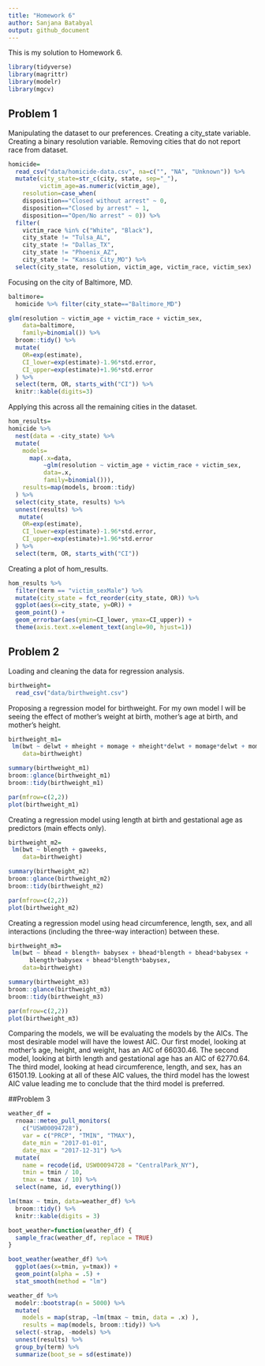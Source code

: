 ```yaml
---
title: "Homework 6"
author: Sanjana Batabyal 
output: github_document
---
```


This is my solution to Homework 6.

```r
library(tidyverse)
library(magrittr)
library(modelr)
library(mgcv)
```

## Problem 1
Manipulating the dataset to our preferences. Creating a city_state variable. Creating a binary resolution variable. Removing cities that do not report race from dataset.
```r
homicide=
  read_csv("data/homicide-data.csv", na=c("", "NA", "Unknown")) %>%
  mutate(city_state=str_c(city, state, sep="_"),
         victim_age=as.numeric(victim_age),
    resolution=case_when(
    disposition=="Closed without arrest" ~ 0,
    disposition=="Closed by arrest" ~ 1,
    disposition=="Open/No arrest" ~ 0)) %>%
  filter(
    victim_race %in% c("White", "Black"),
    city_state != "Tulsa_AL", 
    city_state != "Dallas_TX",
    city_state != "Phoenix_AZ",
    city_state != "Kansas City_MO") %>%
  select(city_state, resolution, victim_age, victim_race, victim_sex)
```
Focusing on the city of Baltimore, MD.
```r
baltimore=
  homicide %>% filter(city_state=="Baltimore_MD")

glm(resolution ~ victim_age + victim_race + victim_sex,
    data=baltimore,
    family=binomial()) %>%
  broom::tidy() %>%
  mutate(
    OR=exp(estimate),
    CI_lower=exp(estimate)-1.96*std.error,
    CI_upper=exp(estimate)+1.96*std.error
  ) %>%
  select(term, OR, starts_with("CI")) %>%
  knitr::kable(digits=3)
```
Applying this across all the remaining cities in the dataset.
```r
hom_results=
homicide %>%
  nest(data = -city_state) %>%
  mutate(
    models=
      map(.x=data, 
          ~glm(resolution ~ victim_age + victim_race + victim_sex,
          data=.x,
          family=binomial())),
    results=map(models, broom::tidy)
  ) %>%
  select(city_state, results) %>%
  unnest(results) %>%
   mutate(
    OR=exp(estimate),
    CI_lower=exp(estimate)-1.96*std.error,
    CI_upper=exp(estimate)+1.96*std.error
  ) %>%
  select(term, OR, starts_with("CI"))
```
Creating a plot of hom_results.
```r
hom_results %>%
  filter(term == "victim_sexMale") %>%
  mutate(city_state = fct_reorder(city_state, OR)) %>%
  ggplot(aes(x=city_state, y=OR)) +
  geom_point() +
  geom_errorbar(aes(ymin=CI_lower, ymax=CI_upper)) +
  theme(axis.text.x=element_text(angle=90, hjust=1))
```
## Problem 2
Loading and cleaning the data for regression analysis.
```r
birthweight=
  read_csv("data/birthweight.csv")
```
Proposing a regression model for birthweight. For my own model I will be seeing the effect of mother's weight at birth, mother's age at birth, and mother's height.
```r
birthweight_m1=
 lm(bwt ~ delwt + mheight + momage + mheight*delwt + momage*delwt + momage*mheight + delwt*mheight*momage,
    data=birthweight)

summary(birthweight_m1)
broom::glance(birthweight_m1)
broom::tidy(birthweight_m1)

par(mfrow=c(2,2))
plot(birthweight_m1)
```
Creating a regression model using length at birth and gestational age as predictors (main effects only).
```r
birthweight_m2=
 lm(bwt ~ blength + gaweeks,
    data=birthweight)

summary(birthweight_m2)
broom::glance(birthweight_m2)
broom::tidy(birthweight_m2)

par(mfrow=c(2,2))
plot(birthweight_m2)
```
Creating a regression model using head circumference, length, sex, and all interactions (including the three-way interaction) between these.
```r
birthweight_m3=
 lm(bwt ~ bhead + blength+ babysex + bhead*blength + bhead*babysex +
      blength*babysex + bhead*blength*babysex,
    data=birthweight)

summary(birthweight_m3)
broom::glance(birthweight_m3)
broom::tidy(birthweight_m3)

par(mfrow=c(2,2))
plot(birthweight_m3)
```
Comparing the models, we will be evaluating the models by the AICs. The most desirable model will have the lowest AIC. Our first model, looking at mother's age, height, and weight, has an AIC of 66030.46. The second model, looking at birth length and gestational age has an AIC of 62770.64. The third model, looking at head circumference, length, and sex, has an 61501.19. Looking at all of these AIC values, the third model has the lowest AIC value leading me to conclude that the third model is preferred.  

##Problem 3
```r
weather_df = 
  rnoaa::meteo_pull_monitors(
    c("USW00094728"),
    var = c("PRCP", "TMIN", "TMAX"), 
    date_min = "2017-01-01",
    date_max = "2017-12-31") %>%
  mutate(
    name = recode(id, USW00094728 = "CentralPark_NY"),
    tmin = tmin / 10,
    tmax = tmax / 10) %>%
  select(name, id, everything())
```

```r
lm(tmax ~ tmin, data=weather_df) %>% 
  broom::tidy() %>% 
  knitr::kable(digits = 3)

boot_weather=function(weather_df) {
  sample_frac(weather_df, replace = TRUE)
}

boot_weather(weather_df) %>% 
  ggplot(aes(x=tmin, y=tmax)) + 
  geom_point(alpha = .5) +
  stat_smooth(method = "lm")

weather_df %>% 
  modelr::bootstrap(n = 5000) %>% 
  mutate(
    models = map(strap, ~lm(tmax ~ tmin, data = .x) ),
    results = map(models, broom::tidy)) %>% 
  select(-strap, -models) %>% 
  unnest(results) %>% 
  group_by(term) %>% 
  summarize(boot_se = sd(estimate))
```

